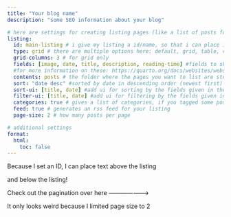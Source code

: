 ```yaml
---
title: "Your blog name"
description: "some SEO information about your blog"

# here are settings for creating listing pages (like a list of posts for a blog)
listing:
  id: main-listing # i give my listing a id/name, so that i can place it in the document
  type: grid # there are multiple options here: default, grid, table, custom
  grid-columns: 3 # for grid only
  fields: [image, date, title, description, reading-time] #fields to show in the listing
  #for more information on these: https://quarto.org/docs/websites/website-listings.html#listing-fields
  contents: posts # the folder where the pages you want to list are stored
  sort: "date desc" #sorted by date in descending order (newest first)
  sort-ui: [title, date] #add ui for sorting by the fields given in the []
  filter-ui: [title, date] #add ui for filtering by the fields given in the []
  categories: true # gives a list of categories, if you tagged some posts with categories
  feed: true # generates an rss feed for your listing
  page-size: 2 # how many posts per page

# additional settings
format: 
  html:
    toc: false
---
```


<style>
.description {
    display: none;
}
</style>


Because I set an ID, I can place text above the listing

:::{#main-listing}
:::

and below the listing!

Check out the pagination over here -------------------->

It only looks weird because I limited page size to 2

